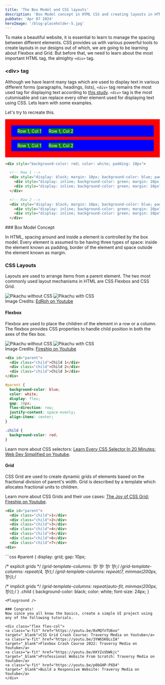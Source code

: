 ```yaml
---
title: 'The Box Model and CSS layouts'
description: 'Box Model concept in HTML CSS and creating layouts in HTML CSS using flexbox and grid'
pubDate: 'Apr 07 2024'
heroImage: '/blog-placeholder-5.jpg'
---
```


To make a beautiful website, it is essential to learn to manage the spacing between different elements. CSS provides us with various powerful tools to create layouts in our designs out of which, we are going to be learning about Flexbox and Grid. But before that, we need to learn about the most important HTML tag, the almighty `<div>` tag.

### \<div> tag

Although we have learnt many tags which are used to display text in various different forms (paragraphs, headings, lists), `<div>` tag remains the most used tag for displaying text according to <a href="https://css-tricks.com/average-web-page-data-analyzing-8-million-websites/" target="_blank">this study</a>. `<div>` tag is the most cutomisable and can replace every other element used for displaying text using CSS. Lets learn with some examples.

<Remember text="div tag can be nested to give structure to our HTML document." />

Let's try to recreate this.

<div style="background-color: red; color: white; padding: 10px">

  <div style="display: block; margin: 10px; background-color: blue; padding: 10px">
    <div style="display: inline; background-color: green; margin: 10px;">Row 1, Col 1</div>
    <div style="display: inline; background-color: green; margin: 10px">Row 1, Col 2</div>
  </div>

  <div style="display: block; margin: 10px; background-color: blue; padding: 10px">
    <div style="display: inline; background-color: green; margin: 10px">Row 1, Col 1</div>
    <div style="display: inline; background-color: green; margin: 10px">Row 1, Col 2</div>
  </div>

</div>

<div class="h-10"></div>

```html
<div style="background-color: red; color: white; padding: 10px">

  <!-- Row 1 -->
  <div style="display: block; margin: 10px; background-color: blue; padding: 10px">
    <div style="display: inline; background-color: green; margin: 10px;">Row 1, Col 1</div>
    <div style="display: inline; background-color: green; margin: 10px">Row 1, Col 2</div>
  </div>

  <!-- Row 2 -->
  <div style="display: block; margin: 10px; background-color: blue; padding: 10px">
    <div style="display: inline; background-color: green; margin: 10px">Row 1, Col 1</div>
    <div style="display: inline; background-color: green; margin: 10px">Row 1, Col 2</div>
  </div>

```

<Playground />

<Observation text="Nesting div in a HTML layout gives structure to the layout of the page which can be furthur modified by CSS properties to recreate any sort of UI." />

<div class="h-10"></div>
### Box Model Concept

In HTML, spacing around and inside a element is controlled by the box model. Every element is assumed to be having three types of space: inside the element known as padding, border of the element and space outside the element known as margin.

<Remember text="The width and height of a element includes the border and padding, but not the margin." />

<Remember text="The background color of the element is visible in the padding." />

<div class="h-10"></div>
<BoxModelDemo />

### CSS Layouts

Layouts are used to arrange items from a parent element. The two most commonly used layout mechanisms in HTML are CSS Flexbox and CSS Grid.

<div class="flex flex-row items-center justify-around">
  <img src="/images/post-4/pikachu_without_css.png" alt="Pikachu without CSS" />
  <img src="/images/post-4/pikachu_with_css.png" alt="Pikachu with CSS" />
</div>


<div class="text-right my-10">Image Credits: <a href="https://youtu.be/i1FeOOhNnwU" target="_blank">EdRoh on Youtube</a></div>

#### Flexbox

Flexbox are used to place the children of the element in a row or a column. The flexbox provides CSS properties to handle child position in both the axes of the flex box.

<div class="flex flex-row items-center justify-around">
  <img src="/images/post-4/flex-col-axis.png" class="w-1/4" alt="Pikachu without CSS" />
  <img src="/images/post-4/flex-row-axis.png" class="w-1/2" alt="Pikachu with CSS" />
</div>

<div class="text-right my-10">Image Credits: <a href="https://youtu.be/K74l26pE4YA" target="_blank">Fireship on Youtube</a></div>

<Remember text="Use display: flex to apply flexbox to a div element. Default flex-direction is row." />

<Remember text="Control placement along the main axis using the justify-content property and along the cross axis using the align-content property." />

```html
<div id="parent">
  <div class="child">Child 1</div>
  <div class="child">Child 2</div>
  <div class="child">Child 3</div>
</div>
```
<div class="h-4"></div>

```css
#parent {
  background-color: blue;
  color: white;
  display: flex;
  gap: 10px;
  flex-direction: row;
  justify-content: space-evenly;
  align-items: center;
}

.child {
  background-color: red;
}
```
<div class="h-10"></div>
Learn more about CSS selectors: <a target="_blank" href="https://youtu.be/l1mER1bV0N0">Learn Every CSS Selector In 20 Minutes: Web Dev Simplified on Youtube</a>.

<Playground />

#### Grid

CSS Grid are used to create dynamic grids of elements based on the fractional division of parent's width. Grid is described by a template which allocates fractional units to children.

Learn more about CSS Grids and their use cases: <a href="https://youtu.be/705XCEruZFs" target="_blank">The Joy of CSS Grid: Fireship on Youtube</a>.

```html
<div id="parent">
  <div class="child">1</div>
  <div class="child">2</div>
  <div class="child">3</div>
  <div class="child">4</div>
  <div class="child">5</div>
  <div class="child">6</div>
  <div class="child">7</div>
<div>
```
<div class="h-4"></div>
```css
#parent {
  display: grid;
  gap: 10px;
  
  /* explicit grids */
  /*grid-template-columns: 1fr 1fr 1fr 1fr;*/
  /*grid-template-columns: repeat(4, 1fr);*/
  /*grid-template-columns: repeat(7, minmax(200px, 1fr));*/
  
  /* implicit grids */
  /*grid-template-columns: repeat(auto-fit, minmax(200px, 1fr));*/
}
.child {
  background-color: black;
  color: white;
  font-size: 24px;
}
```
<Playground />

### Congrats!
Now since you all know the basics, create a simple UI project using any of the following tutorials.

<div class="flex flex-col">
<a class="w-fit" href="https://youtu.be/0xMQfnTU6oo" target="_blank">CSS Grid Crash Course: Traversy Media on Youtube</a>
<a class="w-fit" href="https://youtu.be/3YW65K6LcIA" target="_blank">Flexbox Crash Course 2022: Traversy Media on Youtube</a>
<a class="w-fit" href="https://youtu.be/HXYZxVbWkjc" target="_blank">Professional Website From Scratch: Traversy Media on Youtube</a>
<a class="w-fit" href="https://youtu.be/p0bGHP-PXD4" target="_blank">Build a Responsive Website: Traversy Media on Youtube</a>
</div>
